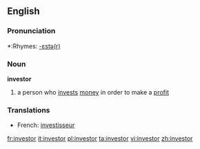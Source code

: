 ==English==

===Pronunciation===
*:Rhymes: [[Rhymes:English:-ɛstə(r)|-ɛstə(r)]]

===Noun===
'''investor'''
# a person who [[invest]]s [[money]] in order to make a [[profit]]

===Translations===
*French: [[investisseur]]

[[fr:investor]]
[[it:investor]]
[[pl:investor]]
[[ta:investor]]
[[vi:investor]]
[[zh:investor]]